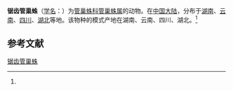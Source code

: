 {{Speciesbox
| name = 锯齿管巢蛛
| status = 
| status_system = 
| image = 
| genus = Clubiona
| species = serrata
| authority = (Zhang, 1993)<ref name='id14270'>{{cite web| url =http://www.bioinfo.cn/db05/BjdwSpecies.php?action=view&id=14270| title =锯齿管巢蛛| work =《中国动物物种编目数据库》| publisher =中国科学院微生物研究所| author =中国科学院动物研究所| accessdate =2009-04-28| deadurl =yes| archiveurl =https://web.archive.org/web/20160305082405/http://www.bioinfo.cn/db05/BjdwSpecies.php?action=view&id=14270| archivedate =2016-03-05}}</ref>
}}

'''锯齿管巢蛛'''（[[学名|学名]]：{{lang|la|''Clubiona serrata''}}）为[[管巢蛛科|管巢蛛科]][[管巢蛛属|管巢蛛属]]的动物。在[[中国大陆|中国大陆]]，分布于[[湖南|湖南]]、[[云南|云南]]、[[四川|四川]]、[[湖北|湖北]]等地。该物种的模式产地在湖南、云南、四川、湖北。<ref name='id14270'/>

== 参考文献 ==
{{reflist}}

{{Wikispecies|Clubiona serrata}}
{{Taxonbar|from=Q27501847}}

[[Category:管巢蛛属|锯齿管巢蛛]]


{{蜘蛛小作品}}